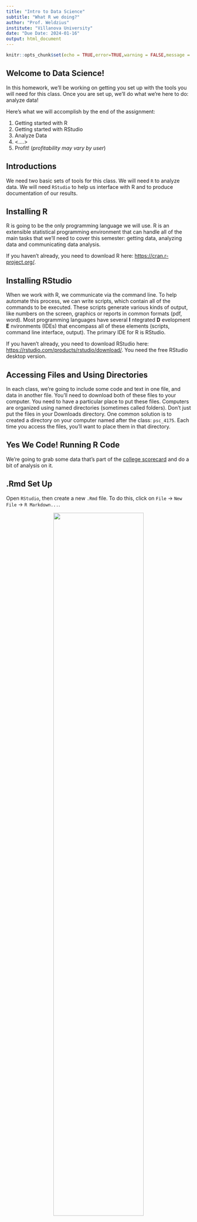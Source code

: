 ```yaml
---
title: "Intro to Data Science"
subtitle: "What R we doing?"
author: "Prof. Weldzius"
institute: "Villanova University"
date: "Due Date: 2024-01-16"
output: html_document
---
```


```r
knitr::opts_chunk$set(echo = TRUE,error=TRUE,warning = FALSE,message = FALSE)
```

##  Welcome to Data Science!

In this homework, we'll be working on getting you set up with the tools you will need for this class. Once you are set up, we'll do what we're here to do: analyze data!

Here's what we will accomplish by the end of the assignment:

 
1.  Getting started with R
2.  Getting started with RStudio
3.  Analyze Data
4.  <....>
5.  Profit! (*profitability may vary by user*)

## Introductions

We need two basic sets of tools for this class. We will need `R` to analyze data. We will need `RStudio` to help us interface with R and to produce documentation of our results.

## Installing R

R is going to be the only programming language we will use. R is an extensible statistical programming environment that can handle all of the main tasks that we'll need to cover this semester: getting data, analyzing data and communicating data analysis.

If you haven't already, you need to download R here: <https://cran.r-project.org/>.

## Installing RStudio

When we work with R, we communicate via the command line. To help automate this process, we can write scripts, which contain all of the commands to be executed. These scripts generate various kinds of output, like numbers on the screen, graphics or reports in common formats (pdf, word). Most programming languages have several **I** ntegrated **D** evelopment **E** nvironments (IDEs) that encompass all of these elements (scripts, command line interface, output). The primary IDE for R is RStudio.

If you haven't already, you need to download RStudio here: <https://rstudio.com/products/rstudio/download/>. You need the free RStudio desktop version.


## Accessing Files and Using Directories

In each class, we're going to include some code and text in one file, and data in another file. You'll need to download both of these files to your computer. You need to have a particular place to put these files. Computers are organized using named directories (sometimes called folders).  Don't just put the files in your Downloads directory. One common solution is to created a directory on your computer named after the class: `psc_4175`. Each time you access the files, you'll want to place them in that directory.  

## Yes We Code! Running R Code

 We're going to grab some data that's part of the [college scorecard](https://collegescorecard.ed.gov/data/documentation/) and do a bit of analysis on it.

## .Rmd Set Up

Open `RStudio`, then create a new `.Rmd` file. To do this, click on `File` &rarr; `New File` &rarr; `R Markdown...`.

<center><img src="../Lectures/figs/create_rmd.png" width = 70%></center>

You will then be asked to determine a bunch of settings for this `.Rmd` document. For example, you can choose whether you want to create a "Document", "Presentation", "Shiny", or "From Template" on the left. You can set the "Title:" "Author:" and "Date:" on the top-right. And you can choose the "Default Output Format:" to be either "HTML", "PDF", or "Word". You should **not change any of these settings**. Their defaults ("Document", "Untitled", "[Your name]", "[Today's Date]", and "HTML") are sufficient. Just click "OK".

<center><img src="../Lectures/figs/create_rmd_2.png" width = 70%></center>

Copy the raw code from the [`psc4175_hw_1.Rmd`](https://github.com/rweldzius/PSC4175_F2024/blob/main/Homeworks/psc4175_hw_1.Rmd) file by clicking on the copy button as shown in the image below.

<center><img src="../Lectures/figs/copy_raw.png" width = 70%></center>

Finally, replace the default code in your R Markdown file with the copied code from the GitHub!

If viewing this as an html file, you can view this gif for more help!

<center><img src="../Lectures/figs/rmarkdown_example.gif" width = 70%></center>

## .Rmd Files
.Rmd files will be the only file format we work in this class. .Rmd files contain three basic elements:

1.  Script that can be interpreted by R.
2.  Output generated by R, including tables and figures.  
3.  Text that can be read by humans.

From a .Rmd file you can generate html documents, pdf documents, word documents, slides . . . lots of stuff. All class notes will be in .Rmd. Most assignments will be turned in as .Rmd files, and the guided exercise we'll have you do? You guessed it, .Rmd.

In the `.Rmd` file you'll notice that there are three open single quotes in a row, like so: ```` ``` ```` This indicates the start of a "code chunk" in our file. The first code chunk that we load will include a set of programs that we will need all semester long.

## Outputting results

I like to see results in the Console. By default Rstudio will output results from an Rmd file inline-- meaning in the document itself. To change this, go to Tools-->global Options-->R Markdown, and uncheck the box for "show output inline for all Rmarkdown documents."


## Using R Libraries

When we say that R is extensible, we mean that people in the community can write programs that everyone else can use. These are called "packages." In these first few lines of code, I load a set of packages using the library command in R. The set of packages, called `tidyverse` were written by Hadley Wickham and others and play a key role in his book. To install this set of packages, simply type in `install.packages("tidyverse")` at the R command prompt. Alternatively, you can use the "Packages" pane in the lower right hand corner of your Rstudio screen. Click on Packages, then click on install, then type in "tidyverse."

To run the code below in R, you can:

-   Press the "play" button next to the code chunk
-   In OS X, place the cursor in the code chunk and hit `CMD+RETURN`
-   In Windows, place the cursor in the code chunk and hit `CTRL+RETURN`

```r
## Get necessary libraries-- won't work the first time, because you need to install them!
# install.packages("tidyverse")  # Uncomment this to install
library(tidyverse)
```

Here's the thing about packages. There's a difference between *installing* a package and *calling* a package. *Installing* means that the package is on your computer and available to use. *Calling* a package means that the commands in the package will be used in this session. A "session" is basically when R has been opened up on your computer. As long as R/Rstudio are open and running, the session is active. 

It's a good practice to shutdown R/Rstudio once you're no longer working on it, and then to restart it when you begin working again. Otherwise, the working environment can get pretty crowded with data and packages. 

## Loading Datasets

Now we're ready to load in data. The data frame will be our basic way of interacting with everything in this class. The `sc_debt.Rds` (found here:
https://github.com/rweldzius/PSC4175_F2024/blob/main/Data/sc_debt.Rds) data frame contains information from the college scorecard on different colleges and universities.

`tidyverse` includes a `read_rds()` function that can read data directly from the internet.

```r
df <- read_rds('https://github.com/rweldzius/PSC4175_F2024/blob/main/Data/sc_debt.Rds')
```

You'll notice that the code above starts with `df`. This is just an arbitrary name for an object. You could name it `dat` or `raw` or `debt` or whatever you want. Then there's an arrow `<-`. This is an assignment operator. Then there's a  function, `readRDS`, with parentheses, and an argument "sc_debt.Rds". Here's how to think about this.

- Functions in R always have arguments within parentheses. This function. `readRDS` opens a type of data-- rds data. This function has one argument which is the name of the file I want to open. 
- Assignment operators take the result of a function and assign it to an object name.
- Objects in R store information locally so that it can be accessed again. 

So the command above says "use `readRDS` to open the file "sc_debt.Rds" and assign the result to the object `df`. 

Let's take a quick look at the object `df`

```r
df
```

This is just the first part of the data frame. All data frames have the exact same structure. Each row is a case. In this example, each row is a college. Each column is a characteristics of the case, what we call a variable. Let's use the `names` command to see what variables are in the dataset. 


```r
names(df)
```

It's hard to know what these mean without some more information. We usually use a codebook to get more information about a dataset. Because we use very short names for variables, it's useful to have some more information (fancy name: metadata) that tells us about those variables. Below you'll see the `R` name for each variable next to a description of each variable. 


| Name           | Definition                                                                                                                                                                                             |
|----------------|--------------------------------------------------------------------------------------------------------------------------------------------------------------------------------------------------------|
| unitid         | Unit ID                                                                                                                                                                                                |
| instnm         | Institution Name                                                                                                                                                                                       |
| stabbr         | State Abbreviation                                                                                                                                                                                     |
| grad_debt_mdn  | Median Debt of Graduates                                                                                                                                                                               |
| control        | Control Public or Private                                                                                                                                                                              |
| region         | Census Region                                                                                                                                                                                          |
| preddeg        | Predominant Degree Offered: Associates or Bachelors                                                                                                                                                    |
| openadmp       | Open Admissions Policy: 1= Yes, 2=No,3=No 1st time students                                                                                                                                            |
| adm_rate       | Admissions Rate: proportion of applications accepted                                                                                                                                                   |
| ccbasic        | Type of institution-- see [here](https://data.ed.gov/dataset/9dc70e6b-8426-4d71-b9d5-70ce6094a3f4/resource/658b5b83-ac9f-4e41-913e-9ba9411d7967/download/collegescorecarddatadictionary_01192021.xlsx) |
| selective      | Institution admits fewer than 10 % of applicants, 1=Yes, 0=No                                                                                                                                          |
| research_u     | Institution is a research university 1=Yes, 0=No                                                                                                                                                      |
| sat_avg        | Average Sat Scores                                                                                                                                                                                     |
| md_earn_wne_p6 | Average Earnings of Recent Graduates                                                                                                                                                                   |
|ugds  | Number of undergraduates |
| costt4a | Average cost of attendance (tuition-grants) |

## Looking at datasets

We can also look at the whole dataset using View. Just delete the `#` sign below to make the code work. That `#` sign is a comment in R code, which indicates to the computer that everything on that line should be ignored. To get it to run, we need to drop the `#`. 

```r
#View(df)
```

You'll notice that this data is arranged in a rectangular format, with each row showing a different college, and each column representing a different characteristic of that college. Datasets are always structured this way--- cases (or units) will form the rows, and the characteristics of those cases-- or variables--- will form the columns. Unlike working with spreadsheets, this structure is always assumed for datasets.

## Filter, Select, Arrange

In exploring data, many times we want to look at smaller parts of the dataset. There are three commands we'll use today that help with this.

\-`filter` selects only those cases or rows that meet some logical criteria.

\-`select` selects only those variables or columns that meet some criteria

\-`arrange` arranges the rows of a dataset in the way we want.

For more on these, please see this [vignette](https://cran.rstudio.com/web/packages/dplyr/vignettes/introduction.html).

Let's grab just the data for Villanova, then look only at the average test scores and admit rate. We can use filter to look at all of the variables for Villanova:

```r
df%>%
  filter(instnm=="Villanova University")
```

What's that weird looking `%>%` thing? That's called a pipe. This is how we chain commands together in R. Think of it as saying "and then" to R. In the above case, we said, take the data *and then* filter it to be just the data where the institution name is Vanderbilt University.

The command above says the following:

Take the dataframe `df` _and then_ filter it to just those cases where `instnm` is equal to "Villanova University." Notice the "double equals" sign, that's a logical operator asking if `instnm` is equal to "Villanova University."

Many times, though we don't want to see everything, we just want to choose a few variables. `select` allows us to select only the variables we want. In this case, the institution name, its admit rate, and the average SAT scores of entering students.

```r
df%>%
  filter(instnm=="Villanova University")%>%
  select(instnm,adm_rate,sat_avg)
```

`filter` takes logical tests as its argument. The code `insntnm=="Villanova University"` is a logical statement that will be true of just one case in the dataset-- when institution name is Vanderbilt University. The `==` is a logical test, asking if this is equal to that. Other common logical and relational operators for R include

-   `>`, `<`: greater than, less than
-   `>=`, `<=`: greater than or equal to, less than or equal to
-   `!` :not, as in `!=` not equal to
-   `&` AND
-   `|` OR

Next, we can use `filter` to look at colleges with low admissions rates, say less than 10% ( or .1 in the proportion scale used in the dataset).

```r
df%>%
  filter(adm_rate<.1)%>%
  select(instnm,adm_rate,sat_avg)%>%
  arrange(sat_avg,adm_rate)%>%
  print(n=20)
```

Now let's look at colleges with low admit rates, and order them using `arrange` by SAT scores (`-sat_avg` gives descending order).

```r
df%>%
  filter(adm_rate<.1)%>%
  select(instnm,adm_rate,sat_avg)%>%
  arrange(-sat_avg)
```

And one last operation: all colleges that admit between 20 and 30 percent of students, looking at their SAT scores, earnings of attendees six years letter, and what state they are in, then arranging by state, and then SAT score.

```r
df%>%
  filter(adm_rate>.2&adm_rate<.3)%>%
  select(instnm,sat_avg,grad_debt_mdn,stabbr)%>%
  arrange(stabbr,-sat_avg)%>%
  print(n=20)
```

*Quick Exercise* Choose a different college and two different things about that college. Have R print the output.

```r
# INSERT CODE HERE
```

## Summarizing Data

To summarize data, we use the `summarize` command. Inside that command, we tell R two things: what to call the new variable that we're creating, and what numerical summary we would like. The code below summarizes median debt for the colleges in the dataset by calculating the average of median debt for all institutions.

```r
df%>%
  summarize(mean_debt=mean(grad_debt_mdn,na.rm=TRUE))

df%>%
  summarize(median_debt=median(grad_debt_mdn,na.rm=TRUE))

```

*Quick Exercise* Summarize the average entering SAT scores in this dataset.

```r
# INSERT CODE HERE
```

## Combining Commands

We can also combine commands, so that summaries are done on only a part of the dataset. Below, we summarize median debt for selective schools, and not very selective schools.

```r
df%>%
  filter(adm_rate<.1)%>%
  summarize(mean_debt=mean(grad_debt_mdn,na.rm=TRUE))
```

What about for not very selective schools?

```r
df%>%
  filter(adm_rate>.3)%>%
  summarize(mean_debt=mean(grad_debt_mdn,na.rm=TRUE))
```

*Quick Exercise* Calculate average earnings for schools where SAT\>1200

```r
# INSERT CODE HERE
```

*Quick Exercise* Calculate the average debt for schools that admit over 50% of the students who apply.  

```r
# INSERT CODE HERE
```


